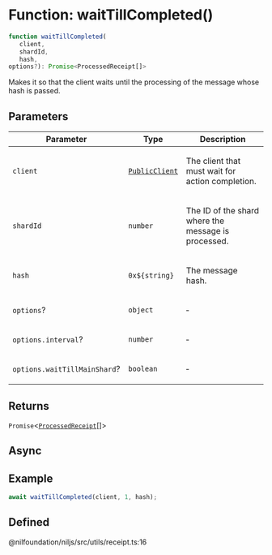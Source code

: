 # Function: waitTillCompleted()

```ts
function waitTillCompleted(
   client, 
   shardId, 
   hash, 
options?): Promise<ProcessedReceipt[]>
```

Makes it so that the client waits until the processing of the message whose hash is passed.

## Parameters

<table>
<thead>
<tr>
<th>Parameter</th>
<th>Type</th>
<th>Description</th>
</tr>
</thead>
<tbody>
<tr>
<td>

`client`

</td>
<td>

[`PublicClient`](../classes/PublicClient.mdx)

</td>
<td>

The client that must wait for action completion.

</td>
</tr>
<tr>
<td>

`shardId`

</td>
<td>

`number`

</td>
<td>

The ID of the shard where the message is processed.

</td>
</tr>
<tr>
<td>

`hash`

</td>
<td>

`0x${string}`

</td>
<td>

The message hash.

</td>
</tr>
<tr>
<td>

`options`?

</td>
<td>

`object`

</td>
<td>

&hyphen;

</td>
</tr>
<tr>
<td>

`options.interval`?

</td>
<td>

`number`

</td>
<td>

&hyphen;

</td>
</tr>
<tr>
<td>

`options.waitTillMainShard`?

</td>
<td>

`boolean`

</td>
<td>

&hyphen;

</td>
</tr>
</tbody>
</table>

## Returns

`Promise`\<[`ProcessedReceipt`](../type-aliases/ProcessedReceipt.mdx)[]\>

## Async

## Example

```ts
await waitTillCompleted(client, 1, hash);
```

## Defined  
@nilfoundation/niljs/src/utils/receipt.ts:16
